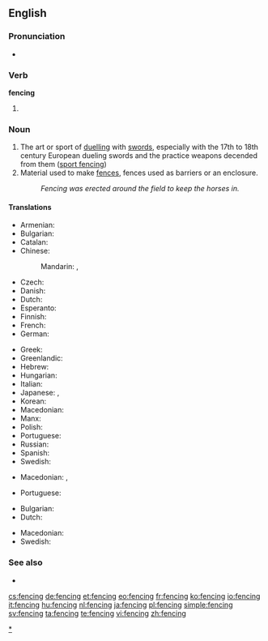 ==English==
{{wikipedia}}

===Pronunciation===
* {{rhymes|ɛnsɪŋ}}

===Verb===
'''fencing'''

# {{present participle of|fence}}

===Noun===
{{en-noun}}

# The art or sport of [[duel]]ling with [[sword]]s, especially with the 17th to 18th century European dueling swords and the practice weapons decended from them ([[sport fencing]])
# Material used to make [[fence]]s, fences used as barriers or an enclosure.
#: ''Fencing was erected around the field to keep the horses in.''

====Translations====

{{trans-top|sport}}
* Armenian: {{t-|hy|սուսերամարտ|tr=suseramart}}
* Bulgarian: {{t-|bg|фехтовка|f|tr=fehtóvka|sc=Cyrl}}
* Catalan: {{t-|ca|esgrima}}
* Chinese:
*: Mandarin: {{t|cmn|擊劍|sc=Hani}}, {{t|cmn|击剑|tr=jījìan, jíjiàn|sc=Hani}}
* Czech: {{t-|cs|šerm|m}}
* Danish: {{t-|da|fægtning|c}}
* Dutch: {{t+|nl|schermen}}
* Esperanto: {{t-|eo|skermo}}
* Finnish: {{t-|fi|miekkailu}}
* French: {{t+|fr|escrime|f}}
* German: {{t+|de|Fechten|n}}
{{trans-mid}}
* Greek: {{t+|el|ξιφασκία|f|tr=ksifaskía|sc=Grek}}
* Greenlandic: {{t-|kl|panaanneq}}
* Hebrew: {{t-|he|סייף|sc=Hebr}}
* Hungarian: {{t+|hu|vívás}}
* Italian: {{t+|it|scherma|f}}
* Japanese: {{t+|ja|フェンシング|tr=fenshingu}}, {{t+|ja|剣術|tr=けんじゅつ, kenjutsu|sc=Jpan}}
* Korean: {{t-|ko|펜싱|tr=pensing|sc=Kore}}
* Macedonian: {{t-|mk|мечувалство|n|tr=mečuválstvo}}
* Manx: {{t-|gv|cliwederaght|f}}
* Polish: {{t+|pl|szermierka}}
* Portuguese: {{t+|pt|esgrima|f}}
* Russian: {{t+|ru|фехтование|n|tr=fextovánije}}
* Spanish: {{t+|es|esgrima|f}}
* Swedish: {{t-|sv|fäktning}}
{{trans-bottom}}

{{trans-top|material used to make fences}}
* Macedonian: {{t-|mk|тараба|f|tr=táraba}},  {{t-|mk|тараби|p|tr=tárabi}}
{{trans-mid}}
* Portuguese: {{t+|pt|cerca|f}}
{{trans-bottom}}

{{trans-top|fences used as barriers or an enclosure}}
* Bulgarian: {{t-|bg|заграждение|n|sc=Cyrl}}
* Dutch: {{t-|nl|hekwerk|n}}
{{trans-mid}}
* Macedonian: {{t-|mk|ограда|f|tr=ógrada}}
* Swedish: {{t+|sv|inhägnad}}
{{trans-bottom}}

===See also===
* {{pedia}}

[[Category:en:Fencing|*]]

[[cs:fencing]]
[[de:fencing]]
[[et:fencing]]
[[eo:fencing]]
[[fr:fencing]]
[[ko:fencing]]
[[io:fencing]]
[[it:fencing]]
[[hu:fencing]]
[[nl:fencing]]
[[ja:fencing]]
[[pl:fencing]]
[[simple:fencing]]
[[sv:fencing]]
[[ta:fencing]]
[[te:fencing]]
[[vi:fencing]]
[[zh:fencing]]